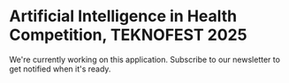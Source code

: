 # Artificial Intelligence in Health Competition, TEKNOFEST 2025

We're currently working on this application. Subscribe to our newsletter to get notified when it's ready.